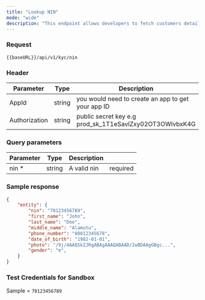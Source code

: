 ```yaml
---
title: "Lookup NIN"
mode: "wide"
description: "This endpoint allows developers to fetch customers details using the National Identification Number (NIN) of the customer"
---
```



### Request

```text [GET]
{{baseURL}}/api/v1/kyc/nin
```

### Header

| Parameter | Type | Description |
| --- | --- | --- |
| AppId | string | you would need to create an app to get your app ID |
| Authorization | string | public secret key e.g prod_sk_1T1eSavlZxy02OT3OWlvbxK4G |

### Query parameters

| Parameter | Type | Description |  |
| --- | --- | --- | --- |
| nin \* | string | A valid nin | required |

### Sample response
```json [200]
{
    "entity": {
        "nin": "70123456789",
        "first_name": "John",
        "last_name": "Doe",
        "middle_name": "Alamutu",
        "phone_number": "08012345678",
        "date_of_birth": "1982-01-01",
        "photo": "/9j/4AAQSkZJRgABAgAAAQABAAD/2wBDAAgGBgc...",
        "gender": "m",
    }
}
```


### Test Credentials for Sandbox


Sample = `70123456789`